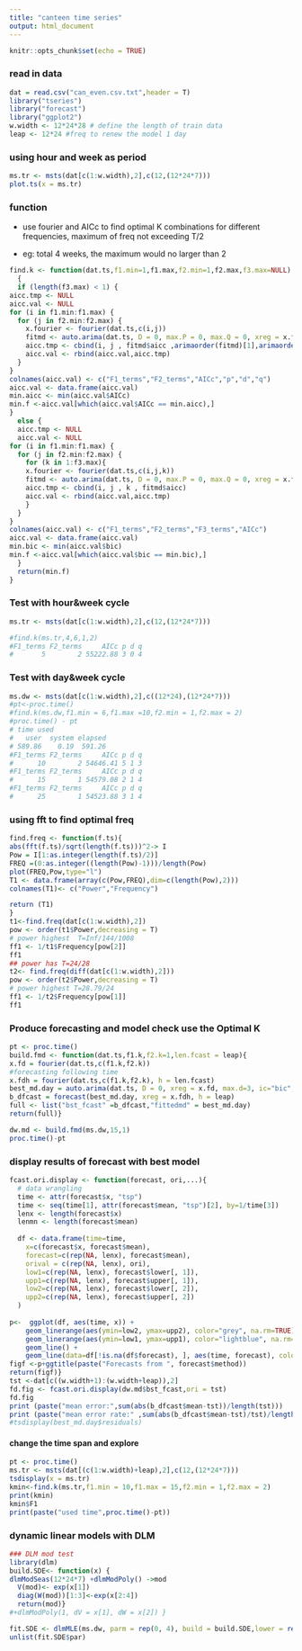 ```yaml
---
title: "canteen time series"
output: html_document
---
```


```r
knitr::opts_chunk$set(echo = TRUE)
```

### read in data
```r
dat = read.csv("can_even.csv.txt",header = T)
library("tseries")
library("forecast")
library("ggplot2")
w.width <- 12*24*28 # define the length of train data
leap <- 12*24 #freq to renew the model 1 day 
```
### using hour and week as period
```r
ms.tr <- msts(dat[c(1:w.width),2],c(12,(12*24*7)))
plot.ts(x = ms.tr)
```

### function 

* use fourier and AICc to find optimal K combinations for different frequencies, maximum of freq not exceeding T/2  

* eg: total 4 weeks, the maximum would no larger than 2

```r
find.k <- function(dat.ts,f1.min=1,f1.max,f2.min=1,f2.max,f3.max=NULL)
  {
  if (length(f3.max) < 1) {
aicc.tmp <- NULL
aicc.val <- NULL
for (i in f1.min:f1.max) {
  for (j in f2.min:f2.max) {
    x.fourier <- fourier(dat.ts,c(i,j))
    fitmd <- auto.arima(dat.ts, D = 0, max.P = 0, max.Q = 0, xreg = x.fourier,seasonal=FALSE,max.d=2, ic="aicc", allowdrift=TRUE)
    aicc.tmp <- cbind(i, j , fitmd$aicc ,arimaorder(fitmd)[1],arimaorder(fitmd)[2],arimaorder(fitmd)[3])
    aicc.val <- rbind(aicc.val,aicc.tmp)
  }
}
colnames(aicc.val) <- c("F1_terms","F2_terms","AICc","p","d","q")
aicc.val <- data.frame(aicc.val)
min.aicc <- min(aicc.val$AICc)
min.f <-aicc.val[which(aicc.val$AICc == min.aicc),]
}
  else {
  aicc.tmp <- NULL
  aicc.val <- NULL
for (i in f1.min:f1.max) {
  for (j in f2.min:f2.max) {
    for (k in 1:f3.max){
    x.fourier <- fourier(dat.ts,c(i,j,k))
    fitmd <- auto.arima(dat.ts, D = 0, max.P = 0, max.Q = 0, xreg = x.fourier,seasonal=FALSE,max.d=2, ic="aicc", allowdrift=TRUE)
    aicc.tmp <- cbind(i, j , k , fitmd$aicc)
    aicc.val <- rbind(aicc.val,aicc.tmp)
    }
  }
}
colnames(aicc.val) <- c("F1_terms","F2_terms","F3_terms","AICc")
aicc.val <- data.frame(aicc.val)
min.bic <- min(aicc.val$bic)
min.f <-aicc.val[which(aicc.val$bic == min.bic),]
  }
  return(min.f)
}
```
### Test with hour&week cycle
```r
ms.tr <- msts(dat[c(1:w.width),2],c(12,(12*24*7)))

#find.k(ms.tr,4,6,1,2)
#F1_terms F2_terms     AICc p d q
#       5        2 55222.88 3 0 4
```
### Test with day&week cycle
```r
ms.dw <- msts(dat[c(1:w.width),2],c((12*24),(12*24*7)))
#pt<-proc.time()
#find.k(ms.dw,f1.min = 6,f1.max =10,f2.min = 1,f2.max = 2)
#proc.time() - pt
# time used
#   user  system elapsed 
# 589.86    0.19  591.26
#F1_terms F2_terms     AICc p d q
#      10        2 54646.41 5 1 3
#F1_terms F2_terms     AICc p d q
#      15        1 54579.08 2 1 4
#F1_terms F2_terms     AICc p d q
#      25        1 54523.88 3 1 4
```
### using fft to find optimal freq
```r
find.freq <- function(f.ts){
abs(fft(f.ts)/sqrt(length(f.ts)))^2-> I
Pow = I[1:as.integer(length(f.ts)/2)]
FREQ =(0:as.integer((length(Pow)-1)))/length(Pow)
plot(FREQ,Pow,type="l")
T1 <- data.frame(array(c(Pow,FREQ),dim=c(length(Pow),2)))
colnames(T1)<- c("Power","Frequency")

return (T1)
}
t1<-find.freq(dat[c(1:w.width),2]) 
pow <- order(t1$Power,decreasing = T) 
# power highest  T=Inf/144/1008
ff1 <- 1/t1$Frequency[pow[2]]
ff1
## power has T=24/28
t2<- find.freq(diff(dat[c(1:w.width),2]))
pow <- order(t2$Power,decreasing = T) 
# power highest T=28.79/24
ff1 <- 1/t2$Frequency[pow[1]]
ff1
```

### Produce forecasting and model check use the Optimal K
```r
pt <- proc.time()
build.fmd <- function(dat.ts,f1.k,f2.k=1,len.fcast = leap){
x.fd = fourier(dat.ts,c(f1.k,f2.k))
#forecasting following time
x.fdh = fourier(dat.ts,c(f1.k,f2.k), h = len.fcast) 
best_md.day = auto.arima(dat.ts, D = 0, xreg = x.fd, max.d=3, ic="bic",seasonal = F, allowdrift=TRUE)
b_dfcast = forecast(best_md.day, xreg = x.fdh, h = leap)
full <- list("bst_fcast" =b_dfcast,"fittedmd" = best_md.day)
return(full)}

dw.md <- build.fmd(ms.dw,15,1)
proc.time()-pt
```

### display results of forecast with best model
```r

fcast.ori.display <- function(forecast, ori,...){
  # data wrangling
  time <- attr(forecast$x, "tsp")
  time <- seq(time[1], attr(forecast$mean, "tsp")[2], by=1/time[3])
  lenx <- length(forecast$x)
  lenmn <- length(forecast$mean)
 
  df <- data.frame(time=time,
    x=c(forecast$x, forecast$mean),
    forecast=c(rep(NA, lenx), forecast$mean),
    orival = c(rep(NA, lenx), ori),
    low1=c(rep(NA, lenx), forecast$lower[, 1]),
    upp1=c(rep(NA, lenx), forecast$upper[, 1]),
    low2=c(rep(NA, lenx), forecast$lower[, 2]),
    upp2=c(rep(NA, lenx), forecast$upper[, 2])
  )
 
p<-  ggplot(df, aes(time, x)) +
    geom_linerange(aes(ymin=low2, ymax=upp2), color="grey", na.rm=TRUE) +
    geom_linerange(aes(ymin=low1, ymax=upp1), color="lightblue", na.rm=TRUE) +
    geom_line() +
    geom_line(data=df[!is.na(df$forecast), ], aes(time, forecast), color="blue", na.rm=TRUE) +geom_line(data=df[!is.na(df$orival), ], aes(time, orival), color="red",linetype = 2, na.rm=TRUE) 
figf <-p+ggtitle(paste("Forecasts from ", forecast$method))
return(figf)}
tst <-dat[c((w.width+1):(w.width+leap)),2]
fd.fig <- fcast.ori.display(dw.md$bst_fcast,ori = tst)
fd.fig
print (paste("mean error:",sum(abs(b_dfcast$mean-tst))/length(tst)))
print (paste("mean error rate:" ,sum(abs(b_dfcast$mean-tst)/tst)/length(tst)))
#tsdisplay(best_md.day$residuals)
```
#### change the time span and explore
```r
pt <- proc.time()
ms.tr <- msts(dat[(c(1:w.width)+leap),2],c(12,(12*24*7)))
tsdisplay(x = ms.tr)
kmin<-find.k(ms.tr,f1.min = 10,f1.max = 15,f2.min = 1,f2.max = 2)
print(kmin)
kmin$F1
print(paste("used time",proc.time()-pt))
```


### dynamic linear models with DLM
```r
### DLM mod test 
library(dlm)
build.SDE<- function(x) {
dlmModSeas(12*24*7) +dlmModPoly() ->mod
  V(mod)<- exp(x[1])
  diag(W(mod))[1:3]<-exp(x[2:4])
  return(mod)}
#+dlmModPoly(1, dV = x[1], dW = x[2]) }

fit.SDE <- dlmMLE(ms.dw, parm = rep(0, 4), build = build.SDE,lower = rep(1e-8, 2), hessian = TRUE)
unlist(fit.SDE$par)

```

